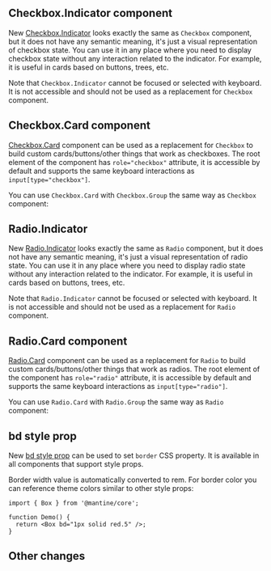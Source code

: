 

## Checkbox.Indicator component

New [Checkbox.Indicator](/core/checkbox/#checkboxindicator) looks exactly the same as `Checkbox` component, but it does not
have any semantic meaning, it's just a visual representation of checkbox state. You
can use it in any place where you need to display checkbox state without any interaction
related to the indicator. For example, it is useful in cards based on buttons, trees, etc.

Note that `Checkbox.Indicator` cannot be focused or selected with keyboard. It is not
accessible and should not be used as a replacement for `Checkbox` component.

<Demo data={CheckboxDemos.indicator} />

## Checkbox.Card component

[Checkbox.Card](/core/checkbox/#checkboxcard-component) component can be used as a replacement for `Checkbox` to build custom
cards/buttons/other things that work as checkboxes. The root element of the component
has `role="checkbox"` attribute, it is accessible by default and supports the same
keyboard interactions as `input[type="checkbox"]`.

<Demo data={CheckboxDemos.card} />

You can use `Checkbox.Card` with `Checkbox.Group` the same way as `Checkbox` component:

<Demo data={CheckboxDemos.cardGroup} />

## Radio.Indicator

New [Radio.Indicator](/core/radio/#radioindicator) looks exactly the same as `Radio` component, but it does not
have any semantic meaning, it's just a visual representation of radio state. You
can use it in any place where you need to display radio state without any interaction
related to the indicator. For example, it is useful in cards based on buttons, trees, etc.

Note that `Radio.Indicator` cannot be focused or selected with keyboard. It is not
accessible and should not be used as a replacement for `Radio` component.

<Demo data={RadioDemos.indicator} />

## Radio.Card component

[Radio.Card](/core/radio/#radiocard-component) component can be used as a replacement for `Radio` to build custom
cards/buttons/other things that work as radios. The root element of the component
has `role="radio"` attribute, it is accessible by default and supports the same
keyboard interactions as `input[type="radio"]`.

<Demo data={RadioDemos.card} />

You can use `Radio.Card` with `Radio.Group` the same way as `Radio` component:

<Demo data={RadioDemos.cardGroup} />

## bd style prop

New [bd style prop](/styles/style-props/) can be used to set `border` CSS property.
It is available in all components that support style props.

Border width value is automatically converted to rem. For border color you can reference
theme colors similar to other style props:

```tsx
import { Box } from '@mantine/core';

function Demo() {
  return <Box bd="1px solid red.5" />;
}
```

## Other changes
